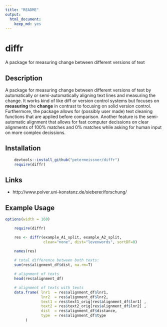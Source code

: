 ```yaml
---
title: "README"
output:
  html_document:
    keep_md: yes
---
```



# diffr 
A package for measuring change between different versions of text

## Description


A package for measuring change between different versions of text by automatically
or semi-automatically aligning text lines and measuring the change. It works kind of like diff or version control systems but focuses on **measuring** the **change** in contrast to focusing on solid version control. Furthermore, the package allows for (possibly user made) text cleaning functions that are applied before comparison. Another feature is the semi-automatic alignment that allows for fast computer decissions on clear alignments of 100% matches and 0% matches while asking for human input on more complex decissions.
  

## Installation

```r
    devtools::install_github("petermeissner/diffr")
    require(diffr)
```
    
## Links

- http://www.polver.uni-konstanz.de/sieberer/forschung/


## Example Usage

```r
options(width = 160)
```

```r
    require(diffr)

    res <- diffr(example_A1_split, example_A2_split, 
                 clean="none", dist="levenwords", sortDF=0)

    names(res)
    
    # total difference between both texts:
    sum(res$alignment_df$dist, na.rm=T)

    # alignment of texts
    head(res$alignment_df)

    # alignment of texts with texts
    data.frame( lnr1  = res$alignment_df$lnr1, 
                lnr2  = res$alignment_df$lnr2, 
                text1 = res$text1_orig[res$alignment_df$lnr1] ,
                text2 = res$text2_orig[res$alignment_df$lnr2] ,
                dist  = res$alignment_df$distance,
                type  = res$alignment_df$type
         )
```
    
    

    
    
    
    
    
    
    
    
    
    
